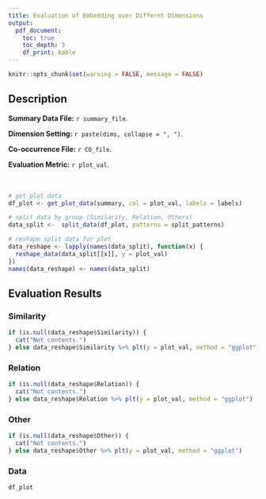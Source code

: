 ```yaml
---
title: Evaluation of Embedding over Differnt Dimensions
output: 
  pdf_document:
    toc: true
    toc_depth: 3
    df_print: kable
---
```



```r
knitr::opts_chunk$set(warning = FALSE, message = FALSE) 
```

\newpage

## Description

**Summary Data File:** `r summary_file`.

**Dimension Setting:** `r paste(dims, collapse = ", ")`.

**Co-occurrence File:** `r CO_file`.

**Evaluation Metric:** `r plot_val`.
<br/>  
<br/>  


```r
  
# get plot data
df_plot <- get_plot_data(summary, col = plot_val, labels = labels)  

# split data by group (Similarity, Relation, Others)
data_split <-  split_data(df_plot, patterns = split_patterns)

# reshape split data for plot
data_reshape <- lapply(names(data_split), function(x) {
  reshape_data(data_split[[x]], y = plot_val)
})
names(data_reshape) <- names(data_split)

```

## Evaluation Results {.tabset}

### Similarity
```r
if (is.null(data_reshape$Similarity)) {
  cat("Not contents.")
} else data_reshape$Similarity %>% plt(y = plot_val, method = "ggplot")
```


### Relation
```r
if (is.null(data_reshape$Relation)) {
  cat("Not contents.")
} else data_reshape$Relation %>% plt(y = plot_val, method = "ggplot")
```

      
### Other
```r
if (is.null(data_reshape$Other)) {
  cat("Not contents.")
} else data_reshape$Other %>% plt(y = plot_val, method = "ggplot")
```


### Data
```r
df_plot
```

